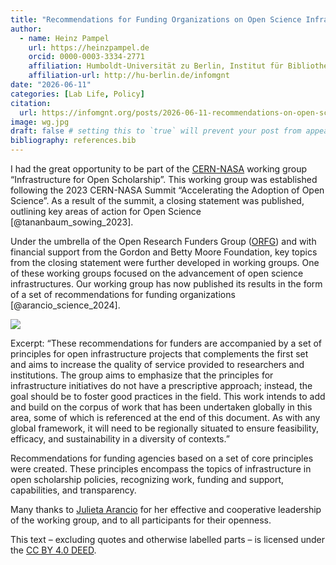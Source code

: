 ```yaml
---
title: "Recommendations for Funding Organizations on Open Science Infrastructures"
author:
  - name: Heinz Pampel
    url: https://heinzpampel.de
    orcid: 0000-0003-3334-2771
    affiliation: Humboldt-Universität zu Berlin, Institut für Bibliotheks- und Informationswissenschaft (IBI) & Helmholtz-Gemeinschaft, Helmholtz Open Science Office
    affiliation-url: http://hu-berlin.de/infomgnt
date: "2026-06-11"
categories: [Lab Life, Policy]
citation: 
  url: https://infomgnt.org/posts/2026-06-11-recommendations-on-open-science-infrastructures/
image: wg.jpg
draft: false # setting this to `true` will prevent your post from appearing on your listing page until you're ready!
bibliography: references.bib
---
```


I had the great opportunity to be part of the [CERN-NASA](https://home.cern/news/news/knowledge-sharing/cern-and-nasa-join-forces-commit-research-future-open-and-accessible) working group "Infrastructure for Open Scholarship". This working group was established following the 2023 CERN-NASA Summit “Accelerating the Adoption of Open Science”. As a result of the summit, a closing statement was published, outlining key areas of action for Open Science [@tananbaum_sowing_2023]. 

Under the umbrella of the Open Research Funders Group ([ORFG](https://www.orfg.org/news/2023/11/01/cern-nasa-summit)) and with financial support from the Gordon and Betty Moore Foundation, key topics from the closing statement were further developed in working groups. One of these working groups focused on the advancement of open science infrastructures.
Our working group has now published its results in the form of a set of recommendations for funding organizations [@arancio_science_2024]. 

![](wg.jpg)

Excerpt: “These recommendations for funders are accompanied by a set of principles for open infrastructure projects that complements the first set and aims to increase the quality of service provided to researchers and institutions. The group aims to emphasize that the principles for infrastructure initiatives do not have a prescriptive approach; instead, the goal should be to foster good practices in the field. This work intends to add and build on the corpus of work that has been undertaken globally in this area, some of which is referenced at the end of this document. As with any global framework, it will need to be regionally situated to ensure feasibility, efficacy, and sustainability in a diversity of contexts.”

Recommendations for funding agencies based on a set of core principles were created. These principles encompass the topics of infrastructure in open scholarship policies, recognizing work, funding and support, capabilities, and transparency.

Many thanks to [Julieta Arancio](https://www.orfg.org/news/2023/10/02/orfg-welcomes-julieta-arancio-as-open-accelerator-fellow) for her effective and cooperative leadership of the working group, and to all participants for their openness.

This text – excluding quotes and otherwise labelled parts – is licensed under the [CC BY 4.0 DEED](https://creativecommons.org/licenses/by/4.0/deed.de).
